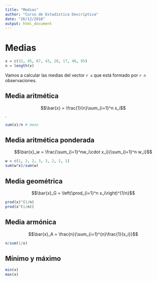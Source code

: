 ---
title: "Medias"
author: "Curso de Estadística Descriptiva"
date: "26/12/2018"
output: html_document
---

# Medias

```{r}
x = c(32, 45, 67, 43, 28, 17, 48, 95)
n = length(x)
```

Vamos a calcular las medias del vector `r x` que está formado por `r n` observaciones.

## Media aritmética

$$\bar{x} = \frac{1}{n}\sum_{i=1}^n x_i$$.

```{r}
sum(x)/n # mean
```


## Media aritmética ponderada

$$\bar{x}_w = \frac{\sum_{i=1}^nw_i\cdot x_i}{\sum_{i=1}^n w_i}$$

```{r}
w = c(1, 2, 2, 3, 3, 2, 2, 1)
sum(w*x)/sum(w)
```


## Media geométrica

$$\bar{x}_G = \left(\prod_{i=1}^n x_i\right)^{1/n}$$

```{r}
prod(x)^(1/n)
prod(x^(1/n))
```

## Media armónica

$$\bar{x}_A = \frac{n}{\sum_{i=1}^{n}\frac{1}{x_i}}$$

```{r}
n/sum(1/x)
```

## Mínimo y máximo

```{r}
min(x)
max(x)
```


